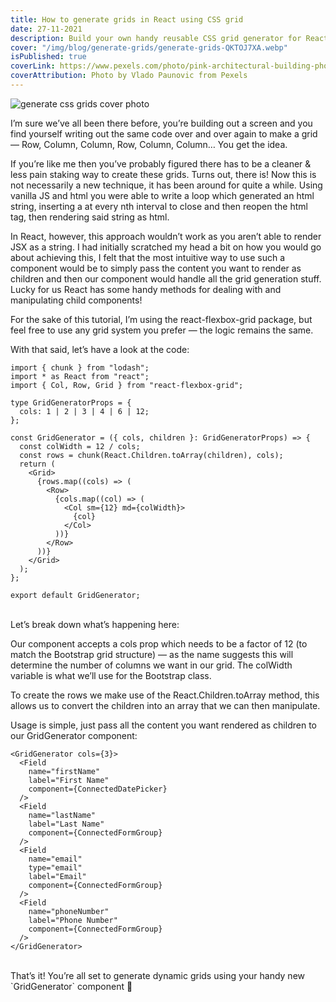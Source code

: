 ```yaml
---
title: How to generate grids in React using CSS grid
date: 27-11-2021
description: Build your own handy reusable CSS grid generator for React
cover: "/img/blog/generate-grids/generate-grids-QKTOJ7XA.webp"
isPublished: true
coverLink: https://www.pexels.com/photo/pink-architectural-building-photography-during-daytime-3695494/
coverAttribution: Photo by Vlado Paunovic from Pexels
---
```


![generate css grids cover photo](./images/generate-grids.webp)

I’m sure we’ve all been there before, you’re building out a screen
and you find yourself writing out the same code over and over again
to make a grid — Row, Column, Column, Row, Column, Column… You get
the idea.

If you’re like me then you’ve probably figured there has to be a
cleaner & less pain staking way to create these grids. Turns out,
there is! Now this is not necessarily a new technique, it has been
around for quite a while. Using vanilla JS and html you were able to
write a loop which generated an html string, inserting a at every
nth interval to close and then reopen the html tag, then rendering
said string as html.

In React, however, this approach wouldn’t work as you aren’t able to
render JSX as a string. I had initially scratched my head a bit on
how you would go about achieving this, I felt that the most
intuitive way to use such a component would be to simply pass the
content you want to render as children and then our component would
handle all the grid generation stuff. Lucky for us React has some
handy methods for dealing with and manipulating child components!

For the sake of this tutorial, I’m using the react-flexbox-grid
package, but feel free to use any grid system you prefer — the logic
remains the same.

With that said, let’s have a look at the code:

```tsx
import { chunk } from "lodash";
import * as React from "react";
import { Col, Row, Grid } from "react-flexbox-grid";

type GridGeneratorProps = {
  cols: 1 | 2 | 3 | 4 | 6 | 12;
};

const GridGenerator = ({ cols, children }: GridGeneratorProps) => {
  const colWidth = 12 / cols;
  const rows = chunk(React.Children.toArray(children), cols);
  return (
    <Grid>
      {rows.map((cols) => (
        <Row>
          {cols.map((col) => (
            <Col sm={12} md={colWidth}>
              {col}
            </Col>
          ))}
        </Row>
      ))}
    </Grid>
  );
};

export default GridGenerator;
```

<br />
Let’s break down what’s happening here:

Our component accepts a cols prop which needs to be a factor of 12
(to match the Bootstrap grid structure) — as the name suggests this
will determine the number of columns we want in our grid. The
colWidth variable is what we’ll use for the Bootstrap class.

To create the rows we make use of the React.Children.toArray method,
this allows us to convert the children into an array that we can
then manipulate.

Usage is simple, just pass all the content you want rendered as
children to our GridGenerator component:

```tsx
<GridGenerator cols={3}>
  <Field
    name="firstName"
    label="First Name"
    component={ConnectedDatePicker}
  />
  <Field
    name="lastName"
    label="Last Name"
    component={ConnectedFormGroup}
  />
  <Field
    name="email"
    type="email"
    label="Email"
    component={ConnectedFormGroup}
  />
  <Field
    name="phoneNumber"
    label="Phone Number"
    component={ConnectedFormGroup}
  />
</GridGenerator>
```

<br />
That’s it! You’re all set to generate dynamic grids using your handy new
`GridGenerator` component 🙌
